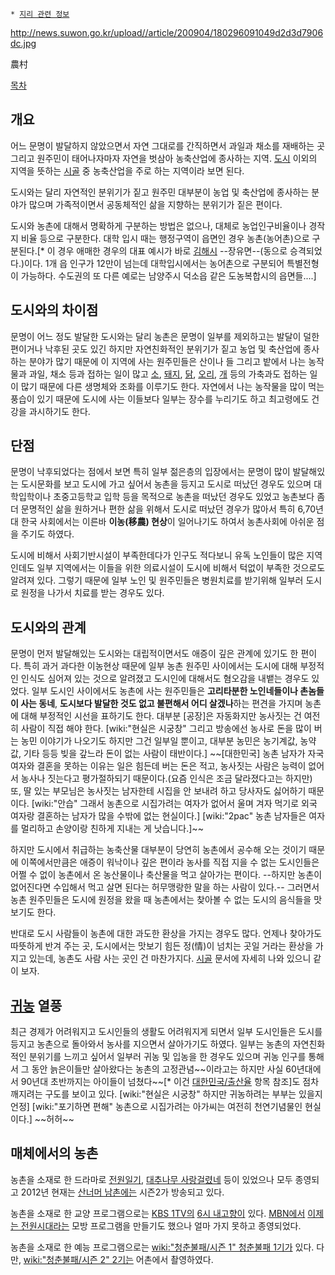  * [[지리 관련 정보]]

http://news.suwon.go.kr/upload//article/200904/180296091049d2d3d7906dc.jpg

農村 

[[목차]]
== 개요 == 
어느 문명이 발달하지 않았으면서 자연 그대로를 간직하면서 과일과 채소를 재배하는 곳 그리고 원주민이 태어나자마자 자연을 벗삼아 농축산업에 종사하는 지역. [[도시]] 이외의 지역을 뜻하는 [[시골]] 중 농축산업을 주로 하는 지역이라 보면 된다.

도시와는 달리 자연적인 분위기가 짙고 원주민 대부분이 농업 및 축산업에 종사하는 분야가 많으며 가족적이면서 공동체적인 삶을 지향하는 분위기가 짙은 편이다. 

도시와 농촌에 대해서 명확하게 구분하는 방법은 없으나, 대체로 농업인구비율이나 경작지 비율 등으로 구분한다. 대학 입시 때는 행정구역이 읍면인 경우 농촌(농어촌)으로 구분된다.[* 이 경우 애매한 경우의 대표 예시가 바로 [[김해]]시 --장유면--(동으로 승격되었다.)이다. 1개 읍 인구가 12만이 넘는데 대학입시에서는 농어촌으로 구분되어 특별전형이 가능하다. 수도권의 또 다른 예로는 남양주시 덕소읍 같은 도농복합시의 읍면들....]

== 도시와의 차이점 == 
문명이 어느 정도 발달한 도시와는 달리 농촌은 문명이 일부를 제외하고는 발달이 덜한 편이거나 낙후된 곳도 있긴 하지만 자연친화적인 분위기가 짙고 농업 및 축산업에 종사하는 분야가 많기 때문에 이 지역에 사는 원주민들은 산이나 들 그리고 밭에서 나는 농작물과 과일, 채소 등과 접하는 일이 많고 [[소]], [[돼지]], [[닭]], [[오리]], [[개]] 등의 가축과도 접하는 일이 많기 때문에 다른 생명체와 조화를 이루기도 한다. 자연에서 나는 농작물을 많이 먹는 풍습이 있기 때문에 도시에 사는 이들보다 일부는 장수를 누리기도 하고 최고령에도 건강을 과시하기도 한다. 

== 단점 == 
문명이 낙후되었다는 점에서 보면 특히 일부 젊은층의 입장에서는 문명이 많이 발달해있는 도시문화를 보고 도시에 가고 싶어서 농촌을 등지고 도시로 떠났던 경우도 있으며 대학입학이나 초중고등학교 입학 등을 목적으로 농촌을 떠났던 경우도 있었고 농촌보다 좀더 문명적인 삶을 원하거나 편한 삶을 위해서 도시로 떠났던 경우가 많아서 특히 6,70년대 한국 사회에서는 이른바 '''이농(移農) 현상'''이 일어나기도 하여서 농촌사회에 아쉬운 점을 주기도 하였다. 

도시에 비해서 사회기반시설이 부족한데다가 인구도 적다보니 유독 노인들이 많은 지역인데도 일부 지역에서는 이들을 위한 의료시설이 도시에 비해서 턱없이 부족한 것으로도 알려져 있다. 그렇기 때문에 일부 노인 및 원주민들은 병원치료를 받기위해 일부러 도시로 원정을 나가서 치료를 받는 경우도 있다. 

== 도시와의 관계 == 
문명이 먼저 발달해있는 도시와는 대립적이면서도 애증이 깊은 관계에 있기도 한 편이다. 특히 과거 과다한 이농현상 때문에 일부 농촌 원주민 사이에서는 도시에 대해 부정적인 인식도 심어져 있는 것으로 알려졌고 도시인에 대해서도 혐오감을 내뱉는 경우도 있었다. 일부 도시인 사이에서도 농촌에 사는 원주민들은 '''고리타분한 노인네들이나 촌놈들이 사는 동네''', '''도시보다 발달한 것도 없고 불편해서 어디 살겠나'''하는 편견을 가지며 농촌에 대해 부정적인 시선을 표하기도 한다. 대부분 [공장]은 자동화지만 농사짓는 건 여전히 사람이 직접 해야 한다. [wiki:"현실은 시궁창" 그리고 방송에선 농사로 돈을 많이 버는 농민 이야기가 나오기도 하지만 그건 일부일 뿐이고, 대부분 농민은 농기계값, 농약값, 기타 등등 빚을 갚느라 돈이 없는 사람이 태반이다.] ~~[대한민국] 농촌 남자가 자국 여자와 결혼을 못하는 이유는 일은 힘든데 버는 돈은 적고, 농사짓는 사람은 능력이 없어서 농사나 짓는다고 평가절하되기 때문이다.(요즘 인식은 조금 달라졌다고는 하지만) 또, 딸 있는 부모님은 농사짓는 남자한테 시집을 안 보내려 하고 당사자도 싫어하기 때문이다. [wiki:"안습" 그래서 농촌으로 시집가려는 여자가 없어서 울며 겨자 먹기로 외국 여자랑 결혼하는 남자가 많을 수밖에 없는 현실이다.] [wiki:"2pac" 농촌 남자들은 여자를 멀리하고 손양이랑 친하게 지내는 게 낫습니다.]~~

하지만 도시에서 취급하는 농축산물 대부분이 당연히 농촌에서 공수해 오는 것이기 때문에 이쪽에서만큼은 애증이 워낙이나 깊은 편이라 농사를 직접 지을 수 없는 도시인들은 어쩔 수 없이 농촌에서 온 농산물이나 축산물을 먹고 살아가는 편이다. --하지만 농촌이 없어진다면 수입해서 먹고 살면 된다는 허무맹랑한 말을 하는 사람이 있다.-- 그러면서 농촌 원주민들은 도시에 원정을 왔을 때 농촌에서는 찾아볼 수 없는 도시의 음식들을 맛보기도 한다.

반대로 도시 사람들이 농촌에 대한 과도한 환상을 가지는 경우도 많다. 언제나 찾아가도 따뜻하게 반겨 주는 곳, 도시에서는 맛보기 힘든 정(情)이 넘치는 곳일 거라는 환상을 가지고 있는데, 농촌도 사람 사는 곳인 건 마찬가지다. [[시골]] 문서에 자세히 나와 있으니 같이 보자.

== [[귀농]] 열풍 == 
최근 경제가 어려워지고 도시인들의 생활도 어려워지게 되면서 일부 도시인들은 도시를 등지고 농촌으로 돌아와서 농사를 지으면서 살아가기도 하였다. 일부는 농촌의 자연친화적인 분위기를 느끼고 싶어서 일부러 귀농 및 입농을 한 경우도 있으며 귀농 인구를 통해서 그 동안 늙은이들만 살아왔다는 농촌의 고정관념~~이라고는 하지만 사실 60년대에서 90년대 초반까지는 아이들이 넘쳤다~~[* 이건 [[대한민국/출산율]] 항목 참조]도 점차 깨지려는 구도를 보이고 있다. [wiki:"현실은 시궁창" 하지만 귀농하려는 부부는 있을지언정] [wiki:"포기하면 편해" 농촌으로 시집가려는 아가씨는 여전히 천연기념물인 현실이다.] ~~허허~~

== 매체에서의 농촌 == 
농촌을 소재로 한 드라마로 [[전원일기]], [[대추나무 사랑걸렸네]] 등이 있었으나 모두 종영되고 2012년 현재는 [[산너머 남촌에는]] 시즌2가 방송되고 있다.

농촌을 소재로 한 교양 프로그램으로는 [[KBS 1TV]]의 [[6시 내고향]]이 있다. [[MBN]]에서 [[이제는 전원시대]]라는 모방 프로그램을 만들기도 했으나 얼마 가지 못하고 종영되었다.

농촌을 소재로 한 예능 프로그램으로는 [[wiki:"청춘불패/시즌 1" 청춘불패 1기]]가 있다. 다만, [[wiki:"청춘불패/시즌 2" 2기]]는 어촌에서 촬영하였다.
 
